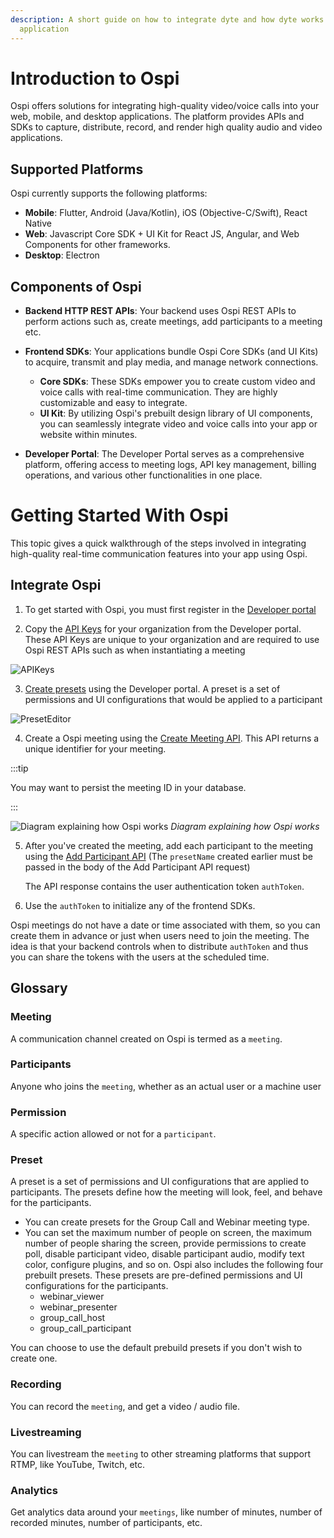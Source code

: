 ```yaml
---
description: A short guide on how to integrate dyte and how dyte works with your
  application
---
```


# Introduction to Ospi

Ospi offers solutions for integrating high-quality video/voice calls into your
web, mobile, and desktop applications. The platform provides APIs and SDKs to capture, distribute, record, and render high quality audio and video applications.

## Supported Platforms

Ospi currently supports the following platforms:

- **Mobile**: Flutter, Android (Java/Kotlin), iOS (Objective-C/Swift), React Native
- **Web**: Javascript Core SDK + UI Kit for React JS, Angular, and Web Components for other frameworks.
- **Desktop**: Electron

## Components of Ospi

- **Backend HTTP REST APIs**: Your backend uses Ospi REST APIs to perform
  actions such as, create meetings, add participants to a meeting etc.
- **Frontend SDKs**: Your applications bundle Ospi Core SDKs (and UI Kits) to
  acquire, transmit and play media, and manage network connections.

  - **Core SDKs**: These SDKs empower you to create custom video and voice calls with real-time communication. They are highly customizable and easy to integrate.
  - **UI Kit**: By utilizing Ospi's prebuilt design library of UI components, you can seamlessly integrate video and voice calls into your app or website within minutes.

- **Developer Portal**: The Developer Portal serves as a comprehensive platform, offering access to meeting logs, API key management, billing operations, and various other functionalities in one place.

# Getting Started With Ospi

This topic gives a quick
walkthrough of the steps involved in integrating high-quality real-time
communication features into your app using Ospi.

## Integrate Ospi

1. To get started with Ospi, you must first register in the
   [Developer portal](https://dev.dyte.io)

2. Copy the [API Keys](https://dev.dyte.io/apikeys) for your organization from
   the Developer portal. These API Keys are unique to your organization and are
   required to use Ospi REST APIs such as when instantiating a meeting

![APIKeys](/static/home/api-keys.png)

3. [Create presets](https://dev.dyte.io/roles-presets) using the Developer
   portal. A preset is a set of permissions and UI configurations that would be
   applied to a participant

![PresetEditor](/static/home/create-preset.png)

4. Create a Ospi meeting using the
   [Create Meeting API](/api#/operations/create_meeting). This API returns a
   unique identifier for your meeting. <br/>

:::tip

You may want to persist the meeting ID in your database.

:::

![Diagram explaining how Ospi works](/static/home/how-dyte-works-v2.png)
_Diagram explaining how Ospi works_

5. After you've created the meeting, add each participant to the meeting using
   the [Add Participant API](/api#/operations/add_participant) (The `presetName`
   created earlier must be passed in the body of the Add Participant API
   request)

   The API response contains the user authentication token `authToken`.

6. Use the `authToken` to initialize any of the frontend SDKs.

Ospi meetings do not have a date or time associated with them, so you can create
them in advance or just when users need to join the meeting. The idea is that
your backend controls when to distribute `authToken` and thus you can share the
tokens with the users at the scheduled time.

## Glossary

### Meeting

A communication channel created on Ospi is termed as a `meeting`.

### Participants

Anyone who joins the `meeting`, whether as an actual user or a machine user

### Permission

A specific action allowed or not for a `participant`.

### Preset

A preset is a set of permissions and UI configurations that are applied to
participants. The presets define how the meeting will look, feel, and behave for
the participants.

- You can create presets for the Group Call and Webinar meeting type.
- You can set the maximum number of people on screen, the maximum number of
  people sharing the screen, provide permissions to create poll, disable
  participant video, disable participant audio, modify text color, configure
  plugins, and so on. Ospi also includes the following four prebuilt presets.
  These presets are pre-defined permissions and UI configurations for the
  participants.
  - webinar_viewer
  - webinar_presenter
  - group_call_host
  - group_call_participant

You can choose to use the default prebuild presets if you don't wish to create
one.

### Recording

You can record the `meeting`, and get a video / audio file.

### Livestreaming

You can livestream the `meeting` to other streaming platforms that support RTMP,
like YouTube, Twitch, etc.

### Analytics

Get analytics data around your `meetings`, like number of minutes, number of
recorded minutes, number of participants, etc.
